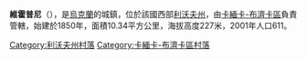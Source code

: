 {{coord|50|1|45|N|24|13|38|E|scale:100000|display=title}}

'''維霍普尼'''（{{lang-uk|Вихопні}}），是[[烏克蘭|烏克蘭]]的城鎮，位於該國西部[[利沃夫州|利沃夫州]]，由[[卡緬卡-布濟卡區|卡緬卡-布濟卡區]]負責管轄，始建於1850年，面積10.34平方公里，海拔高度227米，2001年人口611。

[[Category:利沃夫州村落|Category:利沃夫州村落]]
[[Category:卡緬卡-布濟卡區村落|Category:卡緬卡-布濟卡區村落]]


{{Lviv-geo-stub}}